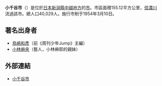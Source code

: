 {{日本都市|
自治體名=小千谷市|
圖像=[[File:Monument_of_Fireworks,_Katakai_Ojiya_001.jpg|240px]]|
圖像說明=[[片貝町|片貝町]][[煙火發射筒|煙火發射筒]][[紀念碑|紀念碑]]|
市章=[[File:Emblem_of_Ojiya,_Niigata.svg|100px]]|
日文原名=小千谷市|
平假名=おぢやし|
羅馬字拼音=Ojiya-shi|
都道府縣=新潟縣|
支廳=|
編號=15208-1|
面積=155.12|
邊界未定=|
人口=40,063|
統計時間=2007年6月30日|
自治體=[[長岡市|長岡市]]、[[魚沼市|魚沼市]]、[[十日町市|十日町市]]|
花=[[水仙|水仙]]|
樹=|
鳥=|
其他象徵物=|
其他象徵=|
郵遞區號=947-8501|
所在地=小千谷市城內二丁目7番5號|
電話號碼=258-83-3511|
外部連結=http://www.city.ojiya.niigata.jp/|
經度=|
緯度=|
地圖=[[File:Ojiya_in_Niigata_Prefecture_Ja.svg|250px]]|
註記=人口：[http://www.city.ojiya.niigata.jp/ 小千谷市官方網頁]
}}

'''小千谷市'''（{{jpn|j=小千谷市|hg=おぢやし|rm=Ojiya shi|f=y}}）是位於[[日本|日本]][[新潟縣|新潟縣]][[中越地方|中越地方]]的[[市|市]]。市區面積155.12平方公里，[[信濃川|信濃川]]流過該市。總人口40,029人。施行市制于1954年3月10日。

== 著名出身者 ==
* [[鳥嶋和彥|鳥嶋和彥]]（前《周刊少年Jump》主編）
* [[小林麻央|小林麻央]]（藝人，小林麻耶的親妹）

== 外部連結 ==
*[http://www.city.ojiya.niigata.jp/ 小千谷市] {{Wayback|url=http://www.city.ojiya.niigata.jp/ |date=20100908225604 }}

{{新潟縣}}
{{Authority control}}
{{Japan-geo-stub}}